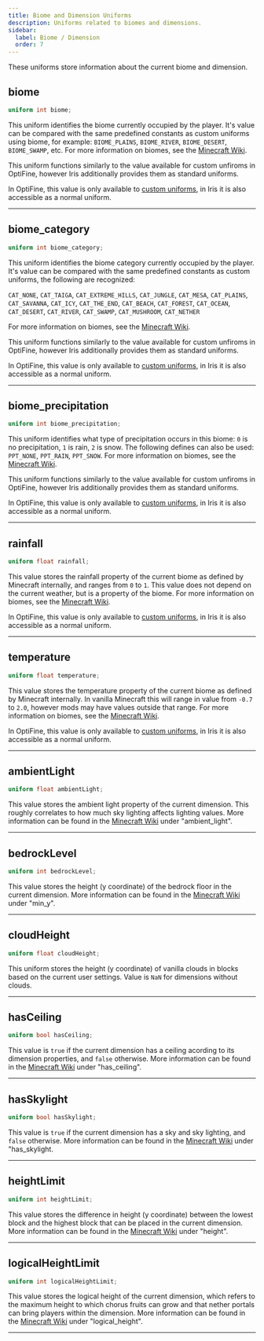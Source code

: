 ```yaml
---
title: Biome and Dimension Uniforms
description: Uniforms related to biomes and dimensions.
sidebar:
  label: Biome / Dimension
  order: 7
---
```


These uniforms store information about the current biome and dimension.


## biome <Badge text="OptiFine Custom Uniforms / Iris" variant="note" size="medium" />
```glsl
uniform int biome;
```
This uniform identifies the biome currently occupied by the player. It's value can be compared with the same predefined constants as custom uniforms using biome, for example: `BIOME_PLAINS`, `BIOME_RIVER`, `BIOME_DESERT`, `BIOME_SWAMP`, etc. For more information on biomes, see the [Minecraft Wiki](https://minecraft.wiki/w/Biome).

This uniform functions similarly to the value available for custom unfiroms in OptiFine, however Iris additionally provides them as standard uniforms.

In OptiFine, this value is only available to [custom uniforms](/current/reference/shadersproperties/custom_uniforms), in Iris it is also accessible as a normal uniform.

----------------


## biome_category <Badge text="OptiFine Custom Uniforms / Iris" variant="note" size="medium" />
```glsl
uniform int biome_category;
```
This uniform identifies the biome category currently occupied by the player. It's value can be compared with the same predefined constants as custom uniforms, the following are recognized:

`CAT_NONE`, `CAT_TAIGA`, `CAT_EXTREME_HILLS`, `CAT_JUNGLE`, `CAT_MESA`, `CAT_PLAINS`, `CAT_SAVANNA`, `CAT_ICY`, `CAT_THE_END`, `CAT_BEACH`, `CAT_FOREST`, `CAT_OCEAN`, `CAT_DESERT`, `CAT_RIVER`, `CAT_SWAMP`, `CAT_MUSHROOM`, `CAT_NETHER`

 For more information on biomes, see the [Minecraft Wiki](https://minecraft.wiki/w/Biome).

 This uniform functions similarly to the value available for custom unfiroms in OptiFine, however Iris additionally provides them as standard uniforms.

In OptiFine, this value is only available to [custom uniforms](/current/reference/shadersproperties/custom_uniforms), in Iris it is also accessible as a normal uniform.

----------------


## biome_precipitation <Badge text="OptiFine Custom Uniforms / Iris" variant="note" size="medium" />
```glsl
uniform int biome_precipitation;
```
This uniform identifies what type of precipitation occurs in this biome: `0` is no precipitation, `1` is rain, `2` is snow. The following defines can also be used: `PPT_NONE`, `PPT_RAIN`, `PPT_SNOW`.  For more information on biomes, see the [Minecraft Wiki](https://minecraft.wiki/w/Biome).

This uniform functions similarly to the value available for custom unfiroms in OptiFine, however Iris additionally provides them as standard uniforms.

In OptiFine, this value is only available to [custom uniforms](/current/reference/shadersproperties/custom_uniforms), in Iris it is also accessible as a normal uniform.

----------------


## rainfall <Badge text="OptiFine Custom Uniforms / Iris" variant="note" size="medium" />
```glsl
uniform float rainfall;
```
This value stores the rainfall property of the current biome as defined by Minecraft internally, and ranges from `0` to `1`. This value does not depend on the current weather, but is a property of the biome. For more information on biomes, see the [Minecraft Wiki](https://minecraft.wiki/w/Biome).

In OptiFine, this value is only available to [custom uniforms](/current/reference/shadersproperties/custom_uniforms), in Iris it is also accessible as a normal uniform.

----------------


## temperature <Badge text="OptiFine Custom Uniforms / Iris" variant="note" size="medium" />
```glsl
uniform float temperature;
```
This value stores the temperature property of the current biome as defined by Minecraft internally. In vanilla Minecraft this will range in value from `-0.7` to `2.0`, however mods may have values outside that range. For more information on biomes, see the [Minecraft Wiki](https://minecraft.wiki/w/Biome).

In OptiFine, this value is only available to [custom uniforms](/current/reference/shadersproperties/custom_uniforms), in Iris it is also accessible as a normal uniform.

----------------


## ambientLight <Badge text="Iris Exclusive" variant="tip" size="medium" />
```glsl
uniform float ambientLight;
```
This value stores the ambient light property of the current dimension. This roughly correlates to how much sky lighting affects lighting values. More information can be found in the [Minecraft Wiki](https://minecraft.wiki/w/Dimension_type) under "ambient_light".

----------------


## bedrockLevel <Badge text="Iris Exclusive" variant="tip" size="medium" />
```glsl
uniform int bedrockLevel;
```
This value stores the height (y coordinate) of the bedrock floor in the current dimension. More information can be found in the [Minecraft Wiki](https://minecraft.wiki/w/Dimension_type) under "min_y".

----------------



## cloudHeight <Badge text="Iris Exclusive" variant="tip" size="medium" />
```glsl
uniform float cloudHeight;
```
This uniform stores the height (y coordinate) of vanilla clouds in blocks based on the current user settings. Value is `NaN` for dimensions without clouds.

----------------


## hasCeiling <Badge text="Iris Exclusive" variant="tip" size="medium" />
```glsl
uniform bool hasCeiling;
```
This value is `true` if the current dimension has a ceiling acording to its dimension properties, and `false` otherwise. More information can be found in the [Minecraft Wiki](https://minecraft.wiki/w/Dimension_type) under "has_ceiling".

----------------


## hasSkylight <Badge text="Iris Exclusive" variant="tip" size="medium" />
```glsl
uniform bool hasSkylight;
```
This value is `true` if the current dimension has a sky and sky lighting, and `false` otherwise. More information can be found in the [Minecraft Wiki](https://minecraft.wiki/w/Dimension_type) under "has_skylight.

----------------


## heightLimit <Badge text="Iris Exclusive" variant="tip" size="medium" />
```glsl
uniform int heightLimit;
```
This value stores the difference in height (y coordinate) between the lowest block and the highest block that can be placed in the current dimension. More information can be found in the [Minecraft Wiki](https://minecraft.wiki/w/Dimension_type) under "height".

----------------


## logicalHeightLimit <Badge text="Iris Exclusive" variant="tip" size="medium" />
```glsl
uniform int logicalHeightLimit;
```
This value stores the logical height of the current dimension, which refers to the maximum height to which chorus fruits can grow and that nether portals can bring players within the dimension. More information can be found in the [Minecraft Wiki](https://minecraft.wiki/w/Dimension_type) under "logical_height".

----------------


